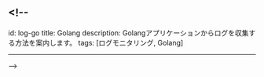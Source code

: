 ## <!--

id: log-go
title: Golang
description: Golangアプリケーションからログを収集する方法を案内します。 
tags: [ログモニタリング, Golang]

* * *

\-->
